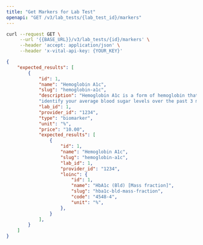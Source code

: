 ```yaml
---
title: "Get Markers for Lab Test"
openapi: "GET /v3/lab_tests/{lab_test_id}/markers"
---
```


<RequestExample>

```bash cURL
curl --request GET \
     --url '{{BASE_URL}}/v3/lab_tests/{id}/markers' \
     --header 'accept: application/json' \
     --header 'x-vital-api-key: {YOUR_KEY}'
```

</RequestExample>

<ResponseExample>

```json Response
{
    "expected_results": [
        {
            "id": 1,
            "name": "Hemoglobin A1c",
            "slug": "hemoglobin-a1c",
            "description": "Hemoglobin A1c is a form of hemoglobin that is measured "
            "identify your average blood sugar levels over the past 3 months.",
            "lab_id": 1,
            "provider_id": "1234",
            "type": "biomarker",
            "unit": "%",
            "price": "10.00",
            "expected_results": [
                {
                    "id": 1,
                    "name": "Hemoglobin A1c",
                    "slug": "hemoglobin-a1c",
                    "lab_id": 1,
                    "provider_id": "1234",
                    "loinc": {
                        "id": 1,
                        "name": "HbA1c (Bld) [Mass fraction]",
                        "slug": "hba1c-bld-mass-fraction",
                        "code": "4548-4",
                        "unit": "%",
                    },
                }
            ],
        }
    ]
}
```

</ResponseExample>